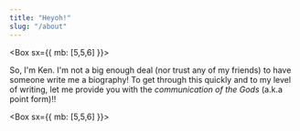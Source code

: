```yaml
---
title: "Heyoh!"
slug: "/about"
---
```



<Box sx={{ mb: [5,5,6] }}>

So, I'm Ken. I'm not a big enough deal (nor trust any of my friends) to have someone write me a biography!  To get through this quickly and to my level of writing, let me provide you with the _communication of the Gods_ (a.k.a point form)!!

</Box>

<Box sx={{ mb: [5,5,6] }}>

<Title text="Husbanding & Fathering" />

- Married to a wonderfully amazing and patient woman, named Sue.  
- We've been together/married for north of 10 years; don't ask me to get into the specifics - it's just all been so amazing that I can't keep track of time!
- We've got a crazy and energetic (my doppleganger of a) son, Carson.  
- I never thought I'd be patient enough to be a father and to be honest some days I don't think I'll ever be; but I do my absolute best and think it's going well so far.
- We try to be outside as much as possible during (all year round); watching Carson scoot around the block with his friends, checking out [Halton's conservation areas](https://www.conservationhalton.ca/parks), building a luge track on the front lawn, or any number of other ridiculous things we find ourselves doing.
- When we're inside we're in _other room_ (literally just the room adjacent to the TV room) making money playing **Axe Ball**.

</Box>

<Box sx={{ mb: [5,5,6] }}>

### Golfing

- I played baseball through my youth and didn't actually get into Golf until my mid twenties.
- Even with ~20 years under my belt, I'm still pretty terrible (14 handicap).
- I try to play two times a week (sprinkling in that third whenever the opportunity presents itself).
- If you're a bogey golfer, feel free to hit me up for some loonie skins around the GTA.

#### Clubs

- SLDR Driver
- SLDR 3 Wood 
- SLDR 3 Hybrid
- Cobra Amp Cell 4 Iron to Gap Wedge
- Rando 60 and 56 Wedges

</Box>

<Box sx={{ mb: [5,5,6] }}>

### Developing

- I graduated from [Ryerson University](https://ryerson.ca) with a degree in [Computer Science](https://www.ryerson.ca/programs/undergraduate/computer-science/).
- I went through a string of none development specific [jobs](https://linkedin.com/kenjdavidson) before getting back into development.  Since then I've mainly been working with `Java`, `AngularJS` and a little `React Native`.
- My first attempt at playing with React Native ended up in a releasing and maintaining the [React Native Bluetooth Classic](https://kenjdavidson.com/react-native-bluetooth-classic) library.
- I'm always attempting to work my way through new languages and framworks.  The flavour de jour is [Ruby on Rails](https://rubyonrails.org/) which I wasn't expecting to like/be as interest in as I find myself.

</Box>